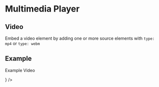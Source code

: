 

<Meta
  title="Components/MultimediaPlayer/Video/Intro"
  component={MultimediaPlayer}
/>

# Multimedia Player

## Video

Embed a video element by adding one or more source elements with `type: mp4` or `type: webm`<br/>

## Example

<Canvas>
  <MultimediaPlayer
    sources={[
      {
        type: 'mp4',
        source: puppies,
      },
      {
        type: 'webm',
        source: puppies,
      },
    ]}
    cuePoints={[
      { name: 'End of Intro', time: '15s' },
      { name: '', time: '00:30' },
    ]}
    figCaption={<p>Example Video</p>}
  />
</Canvas>
